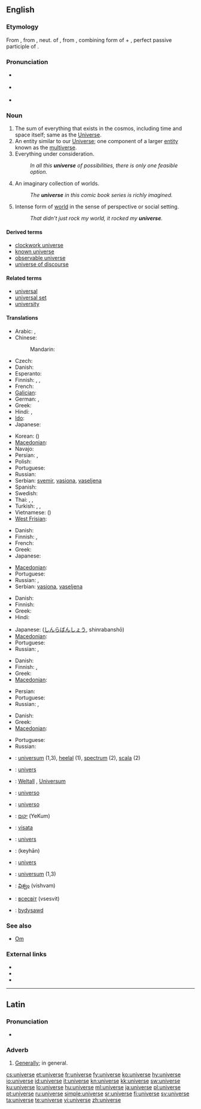 {{also|Universe}}
==English==

===Etymology===
From {{etyl|fro}} {{term|univers}}, from {{etyl|la}} {{term|universum||all things, as a whole, the universe}}, neut. of {{term|universus||all together, whole, entire, collective, general, literally turned or combined into one}}, from {{term|uni-}}, combining form of {{term|unus||one}} + {{term|versus||turned}}, perfect passive participle of {{term|vertere||to turn}}.

===Pronunciation===
* {{a|UK}} {{IPA|/ˈjuːnɪˌvɜːs/}}
* {{a|US}} {{IPA|/ˈjunəˌvɝs/}}
* {{audio|en-us-universe.ogg|Audio (US)}}

===Noun===
{{en-noun}}

# The sum of everything that exists in the cosmos, including time and space itself; same as the [[Universe]].
# An entity similar to our [[Universe]]; one component of a larger [[entity]] known as the [[multiverse]].
# Everything under consideration.
#: ''In all this '''universe''' of possibilities, there is only one feasible option.''
# An imaginary collection of worlds.
#: ''The '''universe''' in this comic book series is richly imagined.''
# Intense form of [[world]] in the sense of perspective or social setting.
#: ''That didn’t just rock my world, it rocked my '''universe'''.''

====Derived terms====
* [[clockwork universe]]
* [[known universe]]
* [[observable universe]]
* [[universe of discourse]]

====Related terms====
* [[universal]]
* [[universal set]]
* [[university]]

====Translations====
{{trans-top|The Universe}}
* Arabic: {{t|ar|كون|m|tr=kawn|sc=Arab}},  {{t|ar|الكون|tr=al-kawn|sc=Arab}}
* Chinese:
*: Mandarin: {{t|zh|宇宙|tr=Yǔzhòu|sc=Hani}}
* Czech: {{t+|cs|vesmír|m}}
* Danish: {{t-|da|univers|n}}
* Esperanto: {{t|eo|universo}}
* Finnish: {{t+|fi|maailmankaikkeus}}, {{t+|fi|universumi}}, {{t+|fi|kosmos}}
* French: {{t+|fr|Univers|m}}
* [[Galician]]: {{t|gl|universo|m}}
* German: {{t+|de|Universum|n}},  {{t|de|Weltall|n}}
* Greek: {{t|el|σύμπαν|n|tr=ímban}}
* Hindi: {{t-|hi|ब्रह्माण्ड|tr=brahmāṇḍ|sc=Deva}}, {{t|hi|अंतरिक्ष|xs=Hindi}}
* [[Ido]]: {{t|io|universo}}
* Japanese: {{t|ja|宇宙|tr=うちゅう, Uchū|sc=Jpan}}
{{trans-mid}}
* Korean: {{t|ko|우주|tr=Uju|sc=Kore}} ({{t|ko|宇宙|sc=Kore}})
* [[Macedonian]]: {{t-|mk|вселена|f|tr=vsélena}}
* Navajo: {{tø|nv|yágháhookáán}}
* Persian: {{t|fa|کیهان|tr=keyhân|sc=fa-Arab}}, {{t|fa|هستی|tr=hasti|sc=fa-Arab}}
* Polish: {{t-|pl|wszechświat|m}}
* Portuguese: {{t+|pt|universo|m}}
* Russian: {{t|ru|Вселенная|f|tr=Vselénnaja|sc=Cyrl}}
* Serbian: [[svemir]], [[vasiona]], [[vaseljena]]
* Spanish: {{t+|es|universo|m}}
* Swedish: {{t+|sv|universum}}
* Thai: {{t|th|จักรวาล|tr=jàk-grà-waan|sc=Thai}},  {{t|th|เอกภพ|tr=àyk-gà-póp|sc=Thai}},  {{t|th|เอกภาพ|tr=àyk-gà-pâap|sc=Thai}}
* Turkish: {{t+|tr|uzay}}, {{t+|tr|evren}}, {{t+|tr|cihan|n}}
* Vietnamese: {{t|vi|vũ trụ}} ({{t|vi|宇宙}})
* [[West Frisian]]: {{t+|fy|hielal|xs=West Frisian}}
{{trans-bottom}}

{{trans-top|An entity similar to our Universe}}
* Danish: {{t-|da|univers|n}}
* Finnish: {{t+|fi|maailmankaikkeus}}, {{t+|fi|universumi}}
* French: {{t+|fr|univers|m}}
* Greek: {{t|el|σύμπαν|n|tr=símban}}
* Japanese: {{t|ja|宇宙|tr=うちゅう, uchū|sc=Jpan}}
{{trans-mid}}
* [[Macedonian]]: {{t-|mk|вселена|f|tr=vsélena}}
* Portuguese: {{t+|pt|universo|m}}
* Russian: {{t|ru|вселенная|tr=vselénnaja|f}}, {{t|ru|мир|tr=mir|m}}
* Serbian: [[vasiona]], [[vaseljena]]
{{trans-bottom}}

{{trans-top|Everything under consideration}}
* Danish: {{t-|da|univers|n}}
* Finnish: {{t+|fi|avaruus}}
* Greek: {{t|el|σύμπαν|n|tr=símban}}
* Hindi: {{t-|hi|ब्रह्माण्ड|xs=Hindi}}
{{trans-mid}}
* Japanese: {{Jpan|[[森羅万象]]}} ([[しんらばんしょう]], shinrabanshō)
* [[Macedonian]]: {{t-|mk|вселена|f|tr=vsélena}}
* Portuguese: {{t+|pt|universo|m}}
* Russian: {{t|ru|вселенная|tr=vselénnaja|f}}, {{t|ru|мир|tr=mir|m}}
{{trans-bottom}}

{{trans-top|An imaginary collection of worlds}}
* Danish: {{t-|da|univers|n}}
* Finnish: {{t+|fi|maailma}}, {{t+|fi|maailma|alt=maailmat}}
* Greek: {{t|el|σύμπαν|n|tr=símban|sc=Grek}}
* [[Macedonian]]: {{t-|mk|вселена|f|tr=vsélena}}
{{trans-mid}}
* Persian: {{t|fa|کیهان|tr=keyhân|sc=fa-Arab}}
* Portuguese: {{t+|pt|universo|m}}
* Russian: {{t|ru|вселенная|tr=vselénnaja|f}}, {{t|ru|мир|tr=mir|m}}
{{trans-bottom}}

{{trans-top|Intense form of world in the sense of perspective or social setting}}
* Danish: {{t-|da|univers|n}}
* Greek: {{t|el|σύμπαν|n|tr=símban|sc=Grek}}
* [[Macedonian]]: {{t-|mk|вселена|f|tr=vsélena}}
{{trans-mid}}
* Portuguese: {{t+|pt|universo|m}}
* Russian: {{t|ru|вселенная|tr=vselénnaja|f}}
{{trans-bottom}}

{{checktrans-top}}
* {{ttbc|Dutch}}: [[universum]] {{n}} (1,3), [[heelal]] {{n}} (1), [[spectrum]] {{n}} (2), [[scala]] {{n}} (2)
* {{ttbc|French}}: [[univers]] {{m}}
* {{ttbc|German}}: [[Weltall]] {{n}}, [[Universum]] {{n}}
* {{ttbc|Interlingua}}: [[universo#Interlingua|universo]]
* {{ttbc|Italian}}: [[universo#Italian|universo]] {{m}}
* {{ttbc|Hebrew}}: [[יקום]] (YeKum)
{{checktrans-mid}}
* {{ttbc|Lithuanian}}: [[visata]] {{f}}
* {{ttbc|Maltese}}: [[univers]] {{m}}
* {{ttbc|Persian}}: {{fa-Arab|[[کیهان]]}} (keyhān)
* {{ttbc|Romanian}}: [[univers]] {{n}}
* {{ttbc|Swedish}}: [[universum]] {{n}} (1,3)
* {{ttbc|Telugu}}: [[విశ్వం]] (vishvam)
* {{ttbc|Ukrainian}}: [[всесвіт]] (vsesvit) {{m}}
* {{ttbc|Welsh}}: [[bydysawd]]
{{checktrans-bottom}}

===See also===
* [[Om]]

===External links===
{{sister|disambig}}
* {{pedia|universe}}
* {{pedia|universe (economics)}}
* {{pedia|universe (mathematics)}}

----

==Latin==

===Pronunciation===
* {{IPA|/uː.nɪˈwɛːr.seː/|lang=la}}

===Adverb===
{{la-adv|ūniversē||-}}

# [[generally|Generally]]; in general.

[[cs:universe]]
[[et:universe]]
[[fr:universe]]
[[fy:universe]]
[[ko:universe]]
[[hy:universe]]
[[io:universe]]
[[id:universe]]
[[it:universe]]
[[kn:universe]]
[[kk:universe]]
[[sw:universe]]
[[ku:universe]]
[[lo:universe]]
[[hu:universe]]
[[ml:universe]]
[[ja:universe]]
[[pl:universe]]
[[pt:universe]]
[[ru:universe]]
[[simple:universe]]
[[sr:universe]]
[[fi:universe]]
[[sv:universe]]
[[ta:universe]]
[[te:universe]]
[[vi:universe]]
[[zh:universe]]